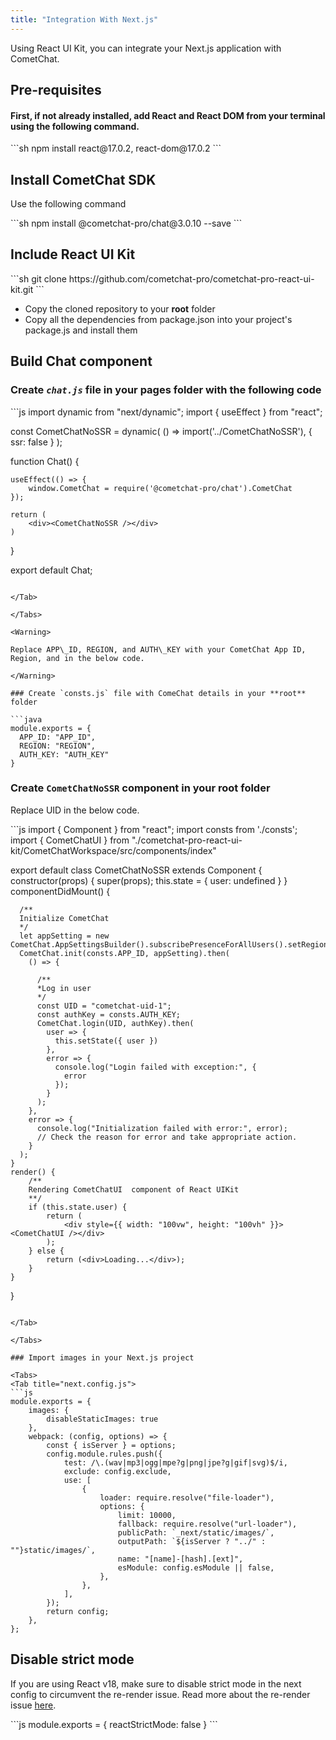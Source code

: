 ```yaml
---
title: "Integration With Next.js"
---
```


Using React UI Kit, you can integrate your Next.js application with CometChat.

## Pre-requisites

#### First, if not already installed, add React and React DOM from your terminal using the following command.

<Tabs>
<Tab title="CLI">
```sh
npm install react@17.0.2, react-dom@17.0.2
```

</Tab>

</Tabs>

## Install CometChat SDK

Use the following command

<Tabs>
<Tab title="CLI">
```sh
npm install @cometchat-pro/chat@3.0.10 --save
```

</Tab>

</Tabs>

## Include React UI Kit

<Tabs>
<Tab title="CLI">
```sh
git clone https://github.com/cometchat-pro/cometchat-pro-react-ui-kit.git
```

</Tab>

</Tabs>

* Copy the cloned repository to your **root** folder
* Copy all the dependencies from package.json into your project's package.js and install them

## Build Chat component

### Create *`chat.js`* file in your **pages** folder with the following code

<Tabs>
<Tab title="React">
```js
import dynamic from "next/dynamic";
import { useEffect } from "react";

const CometChatNoSSR = dynamic(
    () => import('../CometChatNoSSR'),
    { ssr: false }
);

function Chat() {

    useEffect(() => {
        window.CometChat = require('@cometchat-pro/chat').CometChat
    });

    return (
        <div><CometChatNoSSR /></div>
    )
}

export default Chat;
```

</Tab>

</Tabs>

<Warning>

Replace APP\_ID, REGION, and AUTH\_KEY with your CometChat App ID, Region, and in the below code.

</Warning>

### Create `consts.js` file with ComeChat details in your **root** folder

```java
module.exports = {
  APP_ID: "APP_ID",
  REGION: "REGION",
  AUTH_KEY: "AUTH_KEY"
}
```

### Create `CometChatNoSSR` component in your **root** folder

<Warning>

Replace UID in the below code.

</Warning>

<Tabs>
<Tab title="React">
```js
import { Component } from "react";
import consts from './consts';
import { CometChatUI } from "./cometchat-pro-react-ui-kit/CometChatWorkspace/src/components/index"

export default class CometChatNoSSR extends Component {
    constructor(props) {
        super(props);
        this.state = {
            user: undefined
        }
    }
    componentDidMount() {
      
      /**
      Initialize CometChat
      */
      let appSetting = new 	      CometChat.AppSettingsBuilder().subscribePresenceForAllUsers().setRegion(consts.REGION).build();
      CometChat.init(consts.APP_ID, appSetting).then(
        () => {
          
          /**
          *Log in user
          */
          const UID = "cometchat-uid-1";
          const authKey = consts.AUTH_KEY;
          CometChat.login(UID, authKey).then(
            user => {
              this.setState({ user })
            },
            error => {
              console.log("Login failed with exception:", {
                error
              });
            }
          );
        },
        error => {
          console.log("Initialization failed with error:", error);
          // Check the reason for error and take appropriate action.
        }
      );
    }
    render() {
        /**
        Rendering CometChatUI  component of React UIKit
        **/
        if (this.state.user) {
            return (
                <div style={{ width: "100vw", height: "100vh" }}><CometChatUI /></div>
            );
        } else {
            return (<div>Loading...</div>);
        }
    }
}
```

</Tab>

</Tabs>

### Import images in your Next.js project

<Tabs>
<Tab title="next.config.js">
```js
module.exports = {
	images: {
    	disableStaticImages: true
  	},
	webpack: (config, options) => {
		const { isServer } = options;
		config.module.rules.push({
			test: /\.(wav|mp3|ogg|mpe?g|png|jpe?g|gif|svg)$/i,
			exclude: config.exclude,
			use: [
				{
					loader: require.resolve("file-loader"),
					options: {
						limit: 10000,
						fallback: require.resolve("url-loader"),
						publicPath: `_next/static/images/`,
						outputPath: `${isServer ? "../" : ""}static/images/`,
						name: "[name]-[hash].[ext]",
						esModule: config.esModule || false,
					},
				},
			],
		});
		return config;			
	},
};
```

</Tab>

</Tabs>

## Disable strict mode

If you are using React v18, make sure to disable strict mode in the next config to circumvent the re-render issue. Read more about the re-render issue [here](https://github.com/vercel/next.js/issues/35822).

<Tabs>
<Tab title="next.config.js">
```js
module.exports = {
  reactStrictMode: false
}
```

</Tab>

</Tabs>

